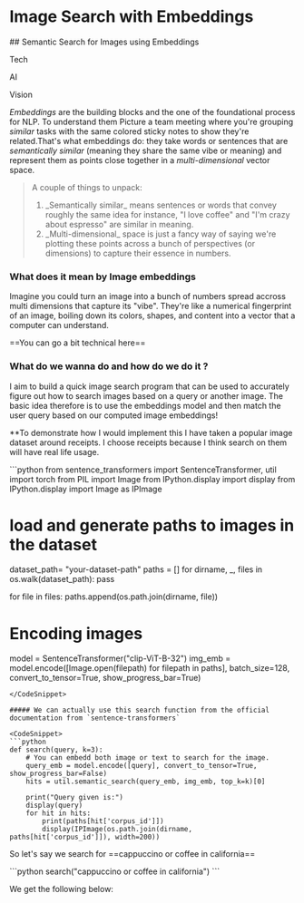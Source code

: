 
<BlogHeader date="2025-02-26">
  <h1 className="m-0 p-0">Image Search with Embeddings</h1>
  ## Semantic Search for Images using Embeddings
  <p className="tag">Tech</p>
  <p className="tag">AI</p>
  <p className="tag">Vision</p>
</BlogHeader>

*Embeddings* are the building blocks and the one of the foundational process for NLP. To understand them Picture a team meeting where you're grouping _similar_ tasks with the same colored sticky notes to show they're related.That's what embeddings do: they take words or sentences that are _semantically similar_ (meaning they share the same vibe or meaning) and represent them as points close together in a _multi-dimensional_ vector space.

<blockquote className="border-l-4 border-info pl-4 italic my-6 mt-4 mb-4">
A couple of things to unpack:
<ol className="list-decimal ">
  <li>_Semantically similar_ means sentences or words that convey roughly the same idea for instance, "I love coffee" and "I'm crazy about espresso" are similar in meaning.</li>
  <li>_Multi-dimensional_ space is just a fancy way of saying we're plotting these points across a bunch of perspectives (or dimensions) to capture their essence in numbers.</li>
</ol>
</blockquote>

### What does it mean by Image embeddings
Imagine you could turn an image into a bunch of numbers spread accross multi dimensions that capture its "vibe". They're like a numerical fingerprint of an image, boiling down its colors, shapes, and content into a vector that a computer can understand.

==You can go a bit technical here==

### What do we wanna do and how do we do it ?

I aim to build a quick image search program that can be used to accurately figure out how to search images based on a query or another image. The basic idea therefore is to use the embeddings model and then match the user query based on our computed image embeddings!

**To demonstrate how I would implement this I have taken a popular image dataset around receipts. I choose receipts because I think search on them will have real life usage.

<CodeSnippet>
```python 
from sentence_transformers import SentenceTransformer, util 
import torch
from PIL import Image
from IPython.display import display
from IPython.display import Image as IPImage

# load and generate paths to images in the dataset
dataset_path= "your-dataset-path"
paths = []
for dirname, _, files in os.walk(dataset_path):
    pass

for file in files:
    paths.append(os.path.join(dirname, file))

# Encoding images
model = SentenceTransformer("clip-ViT-B-32")
img_emb = model.encode([Image.open(filepath) for filepath in paths], batch_size=128, convert_to_tensor=True, show_progress_bar=True)
```
</CodeSnippet>

##### We can actually use this search function from the official documentation from `sentence-transformers`

<CodeSnippet>
```python
def search(query, k=3):
    # You can embedd both image or text to search for the image.
    query_emb = model.encode([query], convert_to_tensor=True, show_progress_bar=False)
    hits = util.semantic_search(query_emb, img_emb, top_k=k)[0]
    
    print("Query given is:")
    display(query)
    for hit in hits:
        print(paths[hit['corpus_id']]) 
        display(IPImage(os.path.join(dirname, paths[hit['corpus_id']]), width=200))
```
</CodeSnippet>

So let's say we search for ==cappuccino or coffee in california==

<CodeSnippet>
```python
search("cappuccino or coffee in california")
```
</CodeSnippet>

We get the following below:

